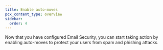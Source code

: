 ```yaml
---
title: Enable auto-moves
pcx_content_type: overview
sidebar:
  order: 4
---
```


Now that you have configured Email Security, you can start taking action by enabling auto-moves to protect your users from spam and phishing attacks.